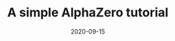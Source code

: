 ---
title: A simple AlphaZero tutorial
date: 2020-09-15
key: 1
subkey: 1
slug: alphazero/tutorial
---